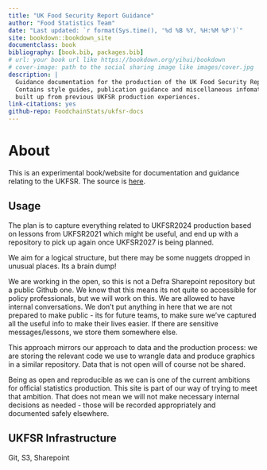 ```yaml
--- 
title: "UK Food Security Report Guidance"
author: "Food Statistics Team"
date: "Last updated: `r format(Sys.time(), '%d %B %Y, %H:%M %P')`"
site: bookdown::bookdown_site
documentclass: book
bibliography: [book.bib, packages.bib]
# url: your book url like https://bookdown.org/yihui/bookdown
# cover-image: path to the social sharing image like images/cover.jpg
description: |
  Guidance documentation for the production of the UK Food Security Report.
  Contains style guides, publication guidance and miscellaneous infomation
  built up from previous UKFSR production experiences.
link-citations: yes
github-repo: FoodchainStats/ukfsr-docs
---
```


# About

This is an experimental book/website for documentation and guidance relating to the UKFSR. The source is [here](https://github.com/FoodchainStats/ukfsr-docs).

## Usage 

The plan is to capture everything related to UKFSR2024 production based on lessons from UKFSR2021 which might be useful, and end up with a repository to pick up again once UKFSR2027 is being planned.

We aim for a logical structure, but there may be some nuggets dropped in unusual places. Its a brain dump!

We are working in the open, so this is not a Defra Sharepoint repository but a public Github one. We know that this means its not quite so accessible for policy professionals, but we will work on this. We are allowed to have internal conversations. We don't put anything in here that we are not prepared to make public - its for future teams, to make sure we've captured all the useful info to make their lives easier. If there are sensitive messages/lessons, we store them somewhere else.

This approach mirrors our approach to data and the production process: we are storing the relevant code we use to wrangle data and produce graphics in a similar repository. Data that is not open will of course not be shared.

Being as open and reproducible as we can is one of the current ambitions for official statistics production. This site is part of our way of trying to meet that ambition. That does not mean we will not make necessary internal decisions as needed - those will be recorded appropriately and documented safely elsewhere. 

## UKFSR Infrastructure

Git, S3, Sharepoint
